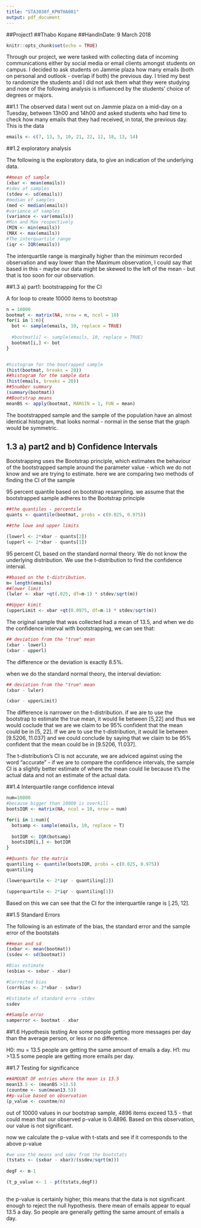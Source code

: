 ```yaml
---
title: "STA3030f_KPNTHA001"
output: pdf_document
---
```

##Project1
##Thabo Kopane
##HandInDate: 9 March 2018
```r
knitr::opts_chunk$set(echo = TRUE)
```
Through our project, we were tasked with collecting data of incoming communications either by social media or email clients amongst students on campus. I decided to ask students on Jammie plaza how many emails (both on personal and outlook - overlap if both) the previous day. I tried my best to randomize the students and I did not ask them what they were studying and none of the following analysis is influenced by the students' choice of degrees or majors.

##1.1 The observed data
I went out on Jammie plaza on a mid-day on a Tuesday, between 13h00 and 14h00 and asked students who had time to check how many emails that they had received, in total, the previous day.
This is the data
```r
emails <- c(7, 13, 5, 10, 21, 22, 12, 18, 13, 14)
```

##1.2 exploratory analysis

The following is the exploratory data, to give an indication of the underlying data.
```r
##mean of sample
(xbar <- mean(emails))  
#sdev of samples
(stdev <- sd(emails))
#median of samples
(med <- median(emails))
#variance of samples
(variance <- var(emails))
#Min and Max respectively
(MIN <- min(emails))
(MAX <- max(emails))
#The interquartile range
(iqr <- IQR(emails))
```
The interquartile range is marginally higher than the minimum recorded observation and way lower than the Maximum observation, I could say that based in this - maybe our data might be skewed to the left of the mean - but that is too soon for our observation.

##1.3 a) part1: bootstrapping for the CI


A for loop to create 10000 items to bootstrap
```r
n = 10000
bootmat <- matrix(NA, nrow = n, ncol = 10)
for(i in 1:n){
  bot <- sample(emails, 10, replace = TRUE)
  
  #bootmat[i] <- sample(emails, 10, replace = TRUE)
  bootmat[i,] <- bot
}


#histogram for the bootrapped sample
(hist(bootmat, breaks = 20))
##histogram for the sample data
(hist(emails, breaks = 20))
##5number summary
(summary(bootmat))
##Bootstrap means
meanBS <- apply(bootmat, MARGIN = 1, FUN = mean)
```
The bootstrapped sample and the sample of the population have an almost identical histogram, that looks normal - normal in the sense that the graph would be symmetric.

## 1.3 a) part2 and b) Confidence Intervals



Bootstrapping uses the Bootstrap principle, which estimates the behaviour of the bootstrapped sample around the parameter value - which we do not know and we are trying to estimate. here we are comparing two methods of finding the CI of the sample

95 percent quantile based on bootstrap resampling. we assume that the bootstrapped sample adheres to the Bootstrap principle
```r
##the quantiles - percentile
quants <- quantile(bootmat, probs = c(0.025, 0.975))

##the lowe and upper limits

(lowerl <- 2*xbar - quants[2])
(upperl <- 2*xbar - quants[1])
```

95 percent CI, based on the standard normal theory. We do not know the underlying distribution. We use the t-distribution to find the confidence interval.
```r
##based on the t-distribution.
m= length(emails)
##lower limit
(lwler <- xbar +qt(.025, df=m-1) * stdev/sqrt(m))

##Upper kimit
(upperLimit <- xbar +qt(0.0975, df=m-1) * stdev/sqrt(m))
```

The original sample that was collected had a mean of 13.5, and when we do the confidence interval with bootstrapping, we can see that:
```r
## deviation from the "true" mean
(xbar - lowerl)
(xbar - upperl)
```
The difference or the deviation is exactly 8.5%. 

when we do the standard normal theory, the interval deviation:
```r
## deviation from the "true" mean
(xbar - lwler)

(xbar - upperLimit)
```
The difference is narrower on the t-distribution.
if we are to use the bootstrap to estimate the true mean, it would lie between [5,22] and thus we would coclude that we are we claim to be 95% confident that the mean could be in [5, 22].
If we are to use the t-distribution, it would lie between [9.5206, 11.037] and we could conclude by saying that we claim to be 95% confident that the mean could be in [9.5206, 11.037].

The t-distribution's CI is not accurate, we are adviced against using the word "accurate" - if we are to compare the confidence intervals, the sample CI is a slightly better estimate of where the mean could lie because it's the actual data and not an estimate of the actual data.

##1.4 Interquartile range confidence inteval
```r
num=10000
#because bigger than 10000 is overkill
bootsIQR <- matrix(NA, ncol = 10, nrow = num)

for(i in 1:num){
  botsamp <- sample(emails, 10, replace = T)
  
  botIQR <- IQR(botsamp)
  bootsIQR[i,] <- botIQR
}

##Quants for the matrix
quantiling <- quantile(bootsIQR, probs = c(0.025, 0.975))
quantiling

(lowerquartile <- 2*iqr - quantiling[2])

(upperquartile <- 2*iqr - quantiling[1])


```
Based on this we can see that the CI for the interquartile range is [.25, 12].

##1.5 Standard Errors


The following is an estimate of the bias, the standard error and the sample error of the bootstats
```r
##mean and sd
(sxbar <- mean(bootmat))
(ssdev <- sd(bootmat))

#Bias estimate
(esbias <- sxbar - xbar)

#Corrected bias
(corrbias <- 2*xbar - sxbar)

#Estimate of standard erro -stdev
ssdev

##Sample error
samperror <- bootmat - xbar
```

##1.6 Hypothesis testing
Are some people getting more messages per day than the average person, or less or no difference.

H0: mu = 13.5 people are getting the same amount of emails a day.
H1: mu >13.5 some people are getting more emails per day.


##1.7 Testing for significance
```r
##AMOUNT OF entries where the mean is 13.5
mean13.5 <- (meanBS >13.5)
(countme <- sum(mean13.5))
##p-value based on observation
(p_value <- countme/n)
```
out of 10000 values in our bootstrap sample, 4896 items exceed 13.5 - that could mean that our observed p-value is 0.4896. 
Based on this observation, our value is not significant.

now we calculate the p-value with t-stats and see if it corresponds to the above p-value
```r
#we use the means and sdev from the bootstats
(tstats <- (sxbar - xbar)/(ssdev/sqrt(m)))
 
degF <- m-1

(t_p_value <- 1 - pt(tstats,degF))
 
```
the p-value is certainly higher, this means that the data is not significant enough to reject the null hypothesis. there mean of emails appear to equal 13.5 a day.
So people are generally getting the same amount of emails a day.

